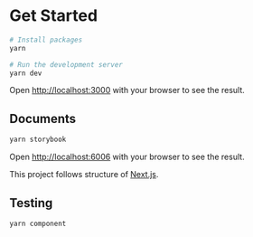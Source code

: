 
<Meta title="About/Get Started" />

# Get Started

```bash
# Install packages
yarn

# Run the development server
yarn dev
```

Open [http://localhost:3000](http://localhost:3000) with your browser to see the result.

## Documents

```bash
yarn storybook
```

Open [http://localhost:6006](http://localhost:6006) with your browser to see the result.

This project follows structure of [Next.js](https://nextjs.org/docs/getting-started/installation).

## Testing

```bash
yarn component
```

